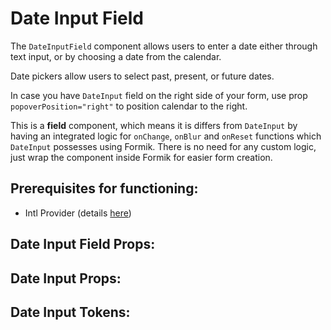 

# Date Input Field

The `DateInputField` component allows users to enter a date either through text input, or by choosing a date from the calendar.

Date pickers allow users to select past, present, or future dates.

In case you have `DateInput` field on the right side of your form, use prop `popoverPosition="right"` to position calendar to the right.

This is a **field** component, which means it is differs from `DateInput` by having an integrated logic for `onChange`, `onBlur` and `onReset`
functions which `DateInput` possesses using Formik. There is no need for any custom logic, just wrap the component inside Formik for easier form creation.

## **Prerequisites for functioning**:
 - Intl Provider (details [here](/docs/component-library-intl-intl--basic))

<Stories includePrimary={true} />

## Date Input Field Props:

<ArgsTable of={DateInputField} />

## Date Input Props:

<ArgsTable of={DateInput} />

## Date Input Tokens:
<ThemeTokens component="DateInput"/>
